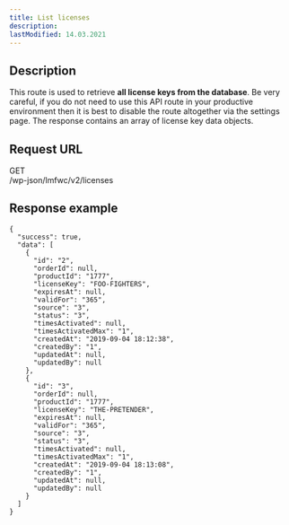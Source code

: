 ```yaml
---
title: List licenses
description:
lastModified: 14.03.2021
---
```


## Description

This route is used to retrieve **all license keys from the database**. Be very
careful, if you do not need to use this API route in your productive environment then it is best to disable the route altogether via the settings page. The response contains an array of license key data objects.

## Request URL

<div className={"doc-request-example"} style={{ marginBottom: '1em' }}>
  <div className={"method get"}>GET</div>
  <div className={"url"}>/wp-json/lmfwc/v2/licenses</div>
</div>

## Response example

```
{
  "success": true,
  "data": [
    {
      "id": "2",
      "orderId": null,
      "productId": "1777",
      "licenseKey": "FOO-FIGHTERS",
      "expiresAt": null,
      "validFor": "365",
      "source": "3",
      "status": "3",
      "timesActivated": null,
      "timesActivatedMax": "1",
      "createdAt": "2019-09-04 18:12:38",
      "createdBy": "1",
      "updatedAt": null,
      "updatedBy": null
    },
    {
      "id": "3",
      "orderId": null,
      "productId": "1777",
      "licenseKey": "THE-PRETENDER",
      "expiresAt": null,
      "validFor": "365",
      "source": "3",
      "status": "3",
      "timesActivated": null,
      "timesActivatedMax": "1",
      "createdAt": "2019-09-04 18:13:08",
      "createdBy": "1",
      "updatedAt": null,
      "updatedBy": null
    }
  ]
}
```
